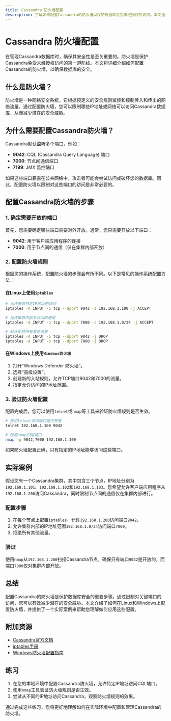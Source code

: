 ```yaml
---
title: Cassandra 防火墙配置
description: 了解如何配置Cassandra的防火墙以保护数据库免受未经授权的访问。本文适合初学者，包含详细的步骤和实际案例。
---
```


# Cassandra 防火墙配置

在管理Cassandra数据库时，确保其安全性是至关重要的。防火墙是保护Cassandra免受未经授权访问的第一道防线。本文将详细介绍如何配置Cassandra的防火墙，以确保数据库的安全。

## 什么是防火墙？

防火墙是一种网络安全系统，它根据预定义的安全规则监控和控制传入和传出的网络流量。通过配置防火墙，您可以限制哪些IP地址或网络可以访问Cassandra数据库，从而减少潜在的安全威胁。

## 为什么需要配置Cassandra防火墙？

Cassandra默认监听多个端口，例如：
- **9042**: CQL (Cassandra Query Language) 端口
- **7000**: 节点间通信端口
- **7199**: JMX 监控端口

如果这些端口暴露在公共网络中，攻击者可能会尝试访问或破坏您的数据库。因此，配置防火墙以限制对这些端口的访问是非常必要的。

## 配置Cassandra防火墙的步骤

### 1. 确定需要开放的端口

首先，您需要确定哪些端口需要对外开放。通常，您只需要开放以下端口：
- **9042**: 用于客户端应用程序的连接
- **7000**: 用于节点间的通信（仅在集群内部开放）

### 2. 配置防火墙规则

根据您的操作系统，配置防火墙的步骤会有所不同。以下是常见的操作系统配置方法：

#### 在Linux上使用`iptables`

```bash
# 允许来自特定IP地址的访问
iptables -A INPUT -p tcp --dport 9042 -s 192.168.1.100 -j ACCEPT

# 允许集群内部节点间的通信
iptables -A INPUT -p tcp --dport 7000 -s 192.168.1.0/24 -j ACCEPT

# 默认拒绝所有其他流量
iptables -A INPUT -p tcp --dport 9042 -j DROP
iptables -A INPUT -p tcp --dport 7000 -j DROP
```

#### 在Windows上使用`Windows防火墙`

1. 打开“Windows Defender 防火墙”。
2. 选择“高级设置”。
3. 创建新的入站规则，允许TCP端口9042和7000的流量。
4. 指定允许访问的IP地址范围。

### 3. 验证防火墙配置

配置完成后，您可以使用`telnet`或`nmap`等工具来验证防火墙规则是否生效。

```bash
# 使用telnet测试端口是否开放
telnet 192.168.1.100 9042

# 使用nmap扫描端口
nmap -p 9042,7000 192.168.1.100
```

如果防火墙配置正确，只有指定的IP地址能够访问这些端口。

## 实际案例

假设您有一个Cassandra集群，其中包含三个节点，IP地址分别为`192.168.1.101`、`192.168.1.102`和`192.168.1.103`。您希望允许客户端应用程序从`192.168.1.200`访问Cassandra，同时限制节点间的通信仅在集群内部进行。

### 配置步骤

1. 在每个节点上配置`iptables`，允许`192.168.1.200`访问端口`9042`。
2. 允许集群内部的IP地址范围`192.168.1.0/24`访问端口`7000`。
3. 拒绝所有其他流量。

### 验证

使用`nmap`从`192.168.1.200`扫描Cassandra节点，确保只有端口`9042`是开放的，而端口`7000`仅对集群内部开放。

## 总结

配置Cassandra的防火墙是保护数据库安全的重要步骤。通过限制对关键端口的访问，您可以有效减少潜在的安全威胁。本文介绍了如何在Linux和Windows上配置防火墙，并提供了一个实际案例来帮助您理解如何应用这些配置。

## 附加资源

- [Cassandra官方文档](https://cassandra.apache.org/doc/latest/)
- [iptables手册](https://linux.die.net/man/8/iptables)
- [Windows防火墙配置指南](https://docs.microsoft.com/en-us/windows/security/threat-protection/windows-firewall/windows-firewall-with-advanced-security)

## 练习

1. 在您的本地环境中配置Cassandra防火墙，允许特定IP地址访问CQL端口。
2. 使用`nmap`工具验证防火墙规则是否生效。
3. 尝试从不同的IP地址访问Cassandra，观察防火墙规则的效果。

通过完成这些练习，您将更好地理解如何在实际环境中配置和管理Cassandra的防火墙。